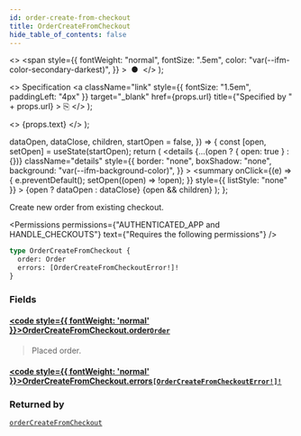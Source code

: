 ```yaml
---
id: order-create-from-checkout
title: OrderCreateFromCheckout
hide_table_of_contents: false
---
```


  <>
    <span
      style={{
        fontWeight: "normal",
        fontSize: ".5em",
        color: "var(--ifm-color-secondary-darkest)",
      }}
    >
      &nbsp;●&nbsp;
    </span>
  </>
);

  <>
    Specification
    <a
      className="link"
      style={{ fontSize: "1.5em", paddingLeft: "4px" }}
      target="\_blank"
      href={props.url}
      title={"Specified by " + props.url}
    >
      ⎘
    </a>
  </>
);

  <>
    <span className={props.class}>{props.text}</span>
  </>
);


  dataOpen,
  dataClose,
  children,
  startOpen = false,
}) => {
  const [open, setOpen] = useState(startOpen);
  return (
    <details
      {...(open ? { open: true } : {})}
      className="details"
      style={{
        border: "none",
        boxShadow: "none",
        background: "var(--ifm-background-color)",
      }}
    >
      <summary
        onClick={(e) => {
          e.preventDefault();
          setOpen((open) => !open);
        }}
        style={{ listStyle: "none" }}
      >
        {open ? dataOpen : dataClose}
      </summary>
      {open && children}
    </details>
  );
};

Create new order from existing checkout.

<Permissions
  permissions={"AUTHENTICATED_APP and HANDLE_CHECKOUTS"}
  text={"Requires the following permissions"}
/>

<Badge text="Added in Saleor 3.2" class="secondary margin-bottom--sm" />

```graphql
type OrderCreateFromCheckout {
  order: Order
  errors: [OrderCreateFromCheckoutError!]!
}
```

### Fields

#### [<code style={{ fontWeight: 'normal' }}>OrderCreateFromCheckout.<b>order</b></code>](#)<Bullet />[`Order`](../../../api-reference/orders/objects/order) <Badge class="badge badge--secondary" text="object"/>

> Placed order.

#### [<code style={{ fontWeight: 'normal' }}>OrderCreateFromCheckout.<b>errors</b></code>](#)<Bullet />[`[OrderCreateFromCheckoutError!]!`](../../../api-reference/checkout/objects/order-create-from-checkout-error) <Badge class="badge badge--secondary" text="non-null"/> <Badge class="badge badge--secondary" text="object"/>

>

### Returned by

[`orderCreateFromCheckout`](../../../api-reference/checkout/mutations/order-create-from-checkout) <Badge class="badge badge--secondary" text="mutation"/>

